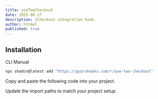 ```yaml
---
title: useTwoCheckout
date: 2025-06-27
description: 2Checkout integration hook.
author: h3rmel
published: true
---
```


<HookPreview name="use-two-checkout-demo" />

## Installation

<Tabs defaultValue="cli">

<TabsList>
  <TabsTrigger value="cli">CLI</TabsTrigger>
  <TabsTrigger value="manual">Manual</TabsTrigger>
</TabsList>
<TabsContent value="cli">

```bash
npx shadcn@latest add "https://guarahooks.com/r/use-two-checkout"
```

</TabsContent>
<TabsContent value="manual">

<Steps>

<Step>Copy and paste the following code into your project.</Step>

<HookSource name="use-two-checkout" />

<Step>Update the import paths to match your project setup.</Step>

</Steps>

</TabsContent>

</Tabs>
